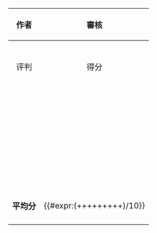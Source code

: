 {| class="wikitable"
!align="center"| '''作者'''
!align="center" colspan=2| '''審核'''
|-
|align="center"|{{{author}}}
|colspan=2|{{{verification}}}<!--审核，要签名-->
|-
! 评判 || 得分 || 原因
|-
!{{{judge1}}}
|{{{score1}}}||{{{reason1}}}
|-
!{{{judge2}}}
|{{{score2}}}||{{{reason2}}}
|-
!{{{judge3}}}
|{{{score3}}}||{{{reason3}}}
|-
!{{{judge4}}}
|{{{score4}}}||{{{reason4}}}
|-
!{{{judge5}}}
|{{{score5}}}||{{{reason5}}}
|-
!{{{judge6}}}
|{{{score6}}}||{{{reason6}}}
|-
!{{{judge7}}}
|{{{score7}}}||{{{reason7}}}
|-
!{{{judge8}}}
|{{{score8}}}||{{{reason8}}}
|-
!{{{judge9}}}
|{{{score9}}}||{{{reason9}}}
|-
!{{{judge10}}}
|{{{score10}}}||{{{reason10}}}
|-
| '''平均分'''
|bgcolor="yellow"| {{#expr:({{{score1}}}+{{{score2}}}+{{{score3}}}+{{{score4}}}+{{{score5}}}+{{{score6}}}+{{{score7}}}+{{{score8}}}+{{{score9}}}+{{{score10}}})/10}}
|-
|}